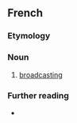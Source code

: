 ==French==

===Etymology===
{{prefix|radio|diffusion|lang=fr}}

===Noun===
{{fr-noun|f}}

# [[broadcasting]]

===Further reading===
* {{R:TLFi}}